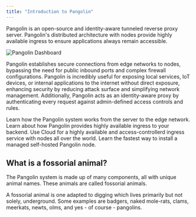 ```yaml
---
title: "Introduction to Pangolin"
---
```


Pangolin is an open-source and identity-aware tunneled reverse proxy server. Pangolin's distributed architecture with nodes provide highly available ingress to ensure applications always remain accessible.

<Frame caption="Screenshot of resources page from the Pangolin Dashboard.">
  <img src="/images/fossorial-dashboard.png" alt="Pangolin Dashboard"/>
</Frame>

Pangolin establishes secure connections from edge networks to nodes, bypassing the need for public inbound ports and complex firewall configurations. Pangolin is incredibly useful for exposing local services, IoT devices, or internal applications to the internet without direct exposure, enhancing security by reducing attack surface and simplifying network management. Additionally, Pangolin acts as an identity-aware proxy by authenticating every request against admin-defined access controls and rules.

<Columns cols={2}>
  <Card title="How It Works" icon="map" href="/about/how-pangolin-works">
    Learn how the Pangolin system works from the server to the edge network.
  </Card>
  <Card title="Self-hosted Nodes" icon="circle-nodes" href="/manage/nodes">
    Learn about how Pangolin provides highly available ingress to your backend.
  </Card>
</Columns>

<Columns cols={2}>
  <Card title="Pangolin Cloud" icon="cloud" href="https://pangolin.fossorial.io/auth/signup">
    Use Cloud for a highly available and access-controllerd ingress service with nodes all over the world.
  </Card>
  <Card title="Quick Install Guide" icon="server" href="/self-host/quick-install-managed">
    Learn the fastest way to install a managed self-hosted Pangolin node.
  </Card>
</Columns>

## What is a fossorial animal?

The Pangolin system is made up of many components, all with unique animal names. These animals are called fossorial animals.

A fossorial animal is one adapted to digging which lives primarily but not solely, underground. Some examples are badgers, naked mole-rats, clams, meerkats, newts, olms, and yes - of course - pangolins. 
